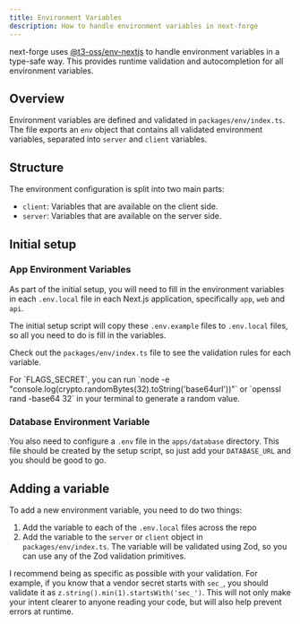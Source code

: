 ```yaml
---
title: Environment Variables
description: How to handle environment variables in next-forge
---
```


next-forge uses [@t3-oss/env-nextjs](https://github.com/t3-oss/t3-env) to handle environment variables in a type-safe way. This provides runtime validation and autocompletion for all environment variables.

## Overview

Environment variables are defined and validated in `packages/env/index.ts`. The file exports an `env` object that contains all validated environment variables, separated into `server` and `client` variables.

## Structure

The environment configuration is split into two main parts:

- `client`: Variables that are available on the client side.
- `server`: Variables that are available on the server side.

## Initial setup

### App Environment Variables

As part of the initial setup, you will need to fill in the environment variables in each `.env.local` file in each Next.js application, specifically `app`, `web` and `api`.

The initial setup script will copy these `.env.example` files to `.env.local` files, so all you need to do is fill in the variables.

Check out the `packages/env/index.ts` file to see the validation rules for each variable.

<Tip>
  For `FLAGS_SECRET`, you can run `node -e "console.log(crypto.randomBytes(32).toString('base64url'))"` or `openssl rand -base64 32` in your terminal to generate a random value.
</Tip>

### Database Environment Variable

You also need to configure a `.env` file in the `apps/database` directory. This file should be created by the setup script, so just add your `DATABASE_URL` and you should be good to go.

## Adding a variable

To add a new environment variable, you need to do two things:

1. Add the variable to each of the `.env.local` files across the repo
2. Add the variable to the `server` or `client` object in `packages/env/index.ts`. The variable will be validated using Zod, so you can use any of the Zod validation primitives.

I recommend being as specific as possible with your validation. For example, if you know that a vendor secret starts with `sec_`, you should validate it as `z.string().min(1).startsWith('sec_')`. This will not only make your intent clearer to anyone reading your code, but will also help prevent errors at runtime.
